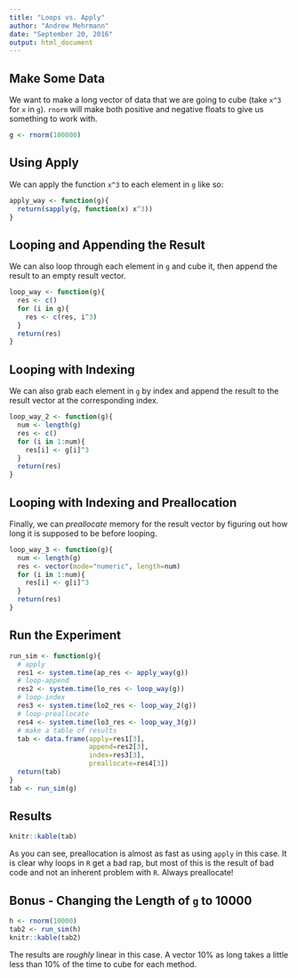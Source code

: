 ---
title: "Loops vs. Apply"
author: "Andrew Mehrmann"
date: "September 20, 2016"
output: html_document
---

## Make Some Data

We want to make a long vector of data that we are going to cube (take `x^3` for `x` in `g`). `rnorm` will make both positive and negative floats to give us something to work with.

```{r}
g <- rnorm(100000)
```

## Using Apply

We can apply the function `x^3` to each element in `g` like so:

```{r}
apply_way <- function(g){
  return(sapply(g, function(x) x^3))
}
```

## Looping and Appending the Result

We can also loop through each element in `g` and cube it, then append the result to an empty result vector.

```{r}
loop_way <- function(g){
  res <- c()
  for (i in g){
    res <- c(res, i^3)
  }
  return(res)
}
```


## Looping with Indexing

We can also grab each element in `g` by index and append the result to the result vector at the corresponding index. 

```{r}
loop_way_2 <- function(g){
  num <- length(g)
  res <- c()
  for (i in 1:num){
    res[i] <- g[i]^3
  }
  return(res)
}
```

## Looping with Indexing and Preallocation

Finally, we can *preallocate* memory for the result vector by figuring out how long it is supposed to be before looping.

```{r}
loop_way_3 <- function(g){
  num <- length(g)
  res <- vector(mode="numeric", length=num)
  for (i in 1:num){
    res[i] <- g[i]^3
  }
  return(res)
}
```

## Run the Experiment

```{r, cache=T}
run_sim <- function(g){
  # apply
  res1 <- system.time(ap_res <- apply_way(g))
  # loop-append 
  res2 <- system.time(lo_res <- loop_way(g))
  # loop-index
  res3 <- system.time(lo2_res <- loop_way_2(g))
  # loop-preallocate
  res4 <- system.time(lo3_res <- loop_way_3(g))
  # make a table of results
  tab <- data.frame(apply=res1[3], 
                    append=res2[3], 
                    index=res3[3], 
                    preallocate=res4[3])
  return(tab)
}
tab <- run_sim(g)
```

## Results

<style type="text/css">
.table {

    width: 40%;

}
</style>

```{r,results='asis', echo=F}
knitr::kable(tab)
```

As you can see, preallocation is almost as fast as using `apply` in this case. It is clear why loops in `R` get a bad rap, but most of this is the result of bad code and not an inherent problem with `R`. Always preallocate!

## Bonus - Changing the Length of `g` to 10000

```{r, results='asis'}
h <- rnorm(10000)
tab2 <- run_sim(h)
knitr::kable(tab2)
```

The results are *roughly* linear in this case. A vector 10% as long takes a little less than 10% of the time to cube for each method.
